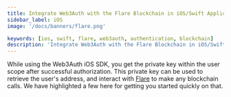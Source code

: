 ```yaml
---
title: Integrate Web3Auth with the Flare Blockchain in iOS/Swift Applications
sidebar_label: iOS
image: '/docs/banners/flare.png'

keywords: [ios, swift, flare, web3auth, authentication, blockchain]
description: 'Integrate Web3Auth with the Flare Blockchain in iOS/Swift Applications | Embedded Wallets'
---
```



<SEO
  title="Integrate Web3Auth with the Flare Blockchain in iOS/Swift Applications"
  description="Integrate Web3Auth with the Flare Blockchain in iOS/Swift Applications | Embedded Wallets"
  image="https://web3auth.io/docs/banners/flare.png"
  slug="/embedded-wallets/connect-blockchain/evm/flare/ios"
/>

While using the Web3Auth iOS SDK, you get the private key within the user scope after successful authorization. This private key can be used to retrieve the user's address, and interact with [Flare](https://flare.network/) to make any blockchain calls. We have highlighted a few here for getting you started quickly on that.

<EVMInteraction />
